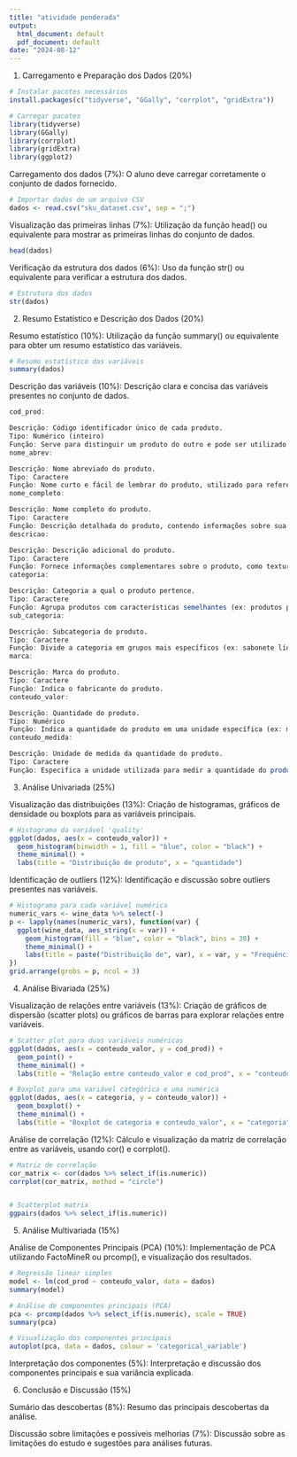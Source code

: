 ```yaml
---
title: "atividade ponderada"
output:
  html_document: default
  pdf_document: default
date: "2024-08-12"
---
```


1.  Carregamento e Preparação dos Dados (20%)

```r
# Instalar pacotes necessários
install.packages(c("tidyverse", "GGally", "corrplot", "gridExtra"))

# Carregar pacotes
library(tidyverse)
library(GGally)
library(corrplot)
library(gridExtra)
library(ggplot2)
```

Carregamento dos dados (7%): O aluno deve carregar corretamente o conjunto de dados fornecido.

```r
# Importar dados de um arquivo CSV
dados <- read.csv("sku_dataset.csv", sep = ";")

```

Visualização das primeiras linhas (7%): Utilização da função head() ou equivalente para mostrar as primeiras linhas do conjunto de dados.

```r
head(dados)

```

Verificação da estrutura dos dados (6%): Uso da função str() ou equivalente para verificar a estrutura dos dados.

```r
# Estrutura dos dados
str(dados)

```

2.  Resumo Estatístico e Descrição dos Dados (20%)

Resumo estatístico (10%): Utilização da função summary() ou equivalente para obter um resumo estatístico das variáveis.

```r
# Resumo estatístico das variáveis
summary(dados)

```

Descrição das variáveis (10%): Descrição clara e concisa das variáveis presentes no conjunto de dados.

```r
cod_prod:

Descrição: Código identificador único de cada produto.
Tipo: Numérico (inteiro)
Função: Serve para distinguir um produto do outro e pode ser utilizado como chave primária em um banco de dados.
nome_abrev:

Descrição: Nome abreviado do produto.
Tipo: Caractere
Função: Nome curto e fácil de lembrar do produto, utilizado para referenciar o produto de forma concisa.
nome_completo:

Descrição: Nome completo do produto.
Tipo: Caractere
Função: Descrição detalhada do produto, contendo informações sobre sua função e características.
descricao:

Descrição: Descrição adicional do produto.
Tipo: Caractere
Função: Fornece informações complementares sobre o produto, como textura, fragrância, etc.
categoria:

Descrição: Categoria a qual o produto pertence.
Tipo: Caractere
Função: Agrupa produtos com características semelhantes (ex: produtos para pele, para cabelo, etc.).
sub_categoria:

Descrição: Subcategoria do produto.
Tipo: Caractere
Função: Divide a categoria em grupos mais específicos (ex: sabonete líquido, protetor solar, etc.).
marca:

Descrição: Marca do produto.
Tipo: Caractere
Função: Indica o fabricante do produto.
conteudo_valor:

Descrição: Quantidade do produto.
Tipo: Numérico
Função: Indica a quantidade do produto em uma unidade específica (ex: mililitros).
conteudo_medida:

Descrição: Unidade de medida da quantidade do produto.
Tipo: Caractere
Função: Especifica a unidade utilizada para medir a quantidade do produto (ex: ml, g, etc.).

```

3.  Análise Univariada (25%)

Visualização das distribuições (13%): Criação de histogramas, gráficos de densidade ou boxplots para as variáveis principais.

```r
# Histograma da variável 'quality'
ggplot(dados, aes(x = conteudo_valor)) +
  geom_histogram(binwidth = 1, fill = "blue", color = "black") +
  theme_minimal() +
  labs(title = "Distribuição de produto", x = "quantidade")


```

Identificação de outliers (12%): Identificação e discussão sobre outliers presentes nas variáveis.

```r
# Histograma para cada variável numérica
numeric_vars <- wine_data %>% select(-)
p <- lapply(names(numeric_vars), function(var) {
  ggplot(wine_data, aes_string(x = var)) +
    geom_histogram(fill = "blue", color = "black", bins = 30) +
    theme_minimal() +
    labs(title = paste("Distribuição de", var), x = var, y = "Frequência")
})
grid.arrange(grobs = p, ncol = 3)

```

4.  Análise Bivariada (25%)

Visualização de relações entre variáveis (13%): Criação de gráficos de dispersão (scatter plots) ou gráficos de barras para explorar relações entre variáveis.

```r
# Scatter plot para duas variáveis numéricas
ggplot(dados, aes(x = conteudo_valor, y = cod_prod)) +
  geom_point() +
  theme_minimal() +
  labs(title = "Relação entre conteudo_valor e cod_prod", x = "conteudo_valor", y = "cod_prod")


```

```r
# Boxplot para uma variável categórica e uma numérica
ggplot(dados, aes(x = categoria, y = conteudo_valor)) +
  geom_boxplot() +
  theme_minimal() +
  labs(title = "Boxplot de categoria e conteudo_valor", x = "categoria", y = "conteudo_valor")
```

Análise de correlação (12%): Cálculo e visualização da matriz de correlação entre as variáveis, usando cor() e corrplot().

```r
# Matriz de correlação
cor_matrix <- cor(dados %>% select_if(is.numeric))
corrplot(cor_matrix, method = "circle")



```

```r
# Scatterplot matrix
ggpairs(dados %>% select_if(is.numeric))
```

5.  Análise Multivariada (15%)

Análise de Componentes Principais (PCA) (10%): Implementação de PCA utilizando FactoMineR ou prcomp(), e visualização dos resultados.

```r
# Regressão linear simples
model <- lm(cod_prod ~ conteudo_valor, data = dados)
summary(model)

# Análise de componentes principais (PCA)
pca <- prcomp(dados %>% select_if(is.numeric), scale = TRUE)
summary(pca)

# Visualização dos componentes principais
autoplot(pca, data = dados, colour = 'categorical_variable')

```

Interpretação dos componentes (5%): Interpretação e discussão dos componentes principais e sua variância explicada.

6.  Conclusão e Discussão (15%)

Sumário das descobertas (8%): Resumo das principais descobertas da análise.

Discussão sobre limitações e possíveis melhorias (7%): Discussão sobre as limitações do estudo e sugestões para análises futuras.
